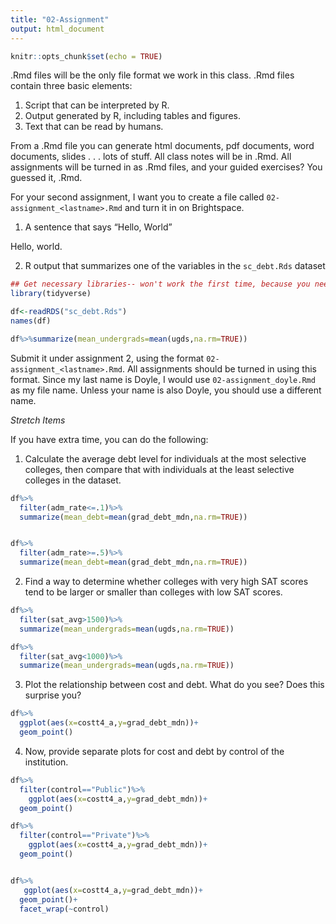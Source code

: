 ```yaml
---
title: "02-Assignment"
output: html_document
---
```


```r
knitr::opts_chunk$set(echo = TRUE)
```


.Rmd files will be the only file format we work in this class. .Rmd files contain three basic elements:

1. Script that can be interpreted by R. 
2. Output generated by R, including tables and figures.  
3. Text that can be read by humans. 

From a .Rmd file you can generate html documents, pdf documents, word documents, slides . . . lots of stuff. All class notes will be in .Rmd. All assignments will be turned in as .Rmd files, and your guided exercises? You guessed it, .Rmd. 

For your second assignment, I want you to create a file called `02-assignment_<lastname>.Rmd` and turn it in on Brightspace. 

1. A sentence that says "Hello, World"

Hello, world. 

2. R output that summarizes one of the variables in the `sc_debt.Rds` dataset


```r
## Get necessary libraries-- won't work the first time, because you need to install them!
library(tidyverse)
```


```r
df<-readRDS("sc_debt.Rds") 
names(df)
```

```r
df%>%summarize(mean_undergrads=mean(ugds,na.rm=TRUE))
```


Submit it under assignment 2, using the format `02-assignment_<lastname>.Rmd`. All assignments should be turned in using this format. Since my last name is Doyle, I would use `02-assignment_doyle.Rmd` as my file name. Unless your name is also Doyle, you should use a different name. 

*Stretch Items*

If you have extra time, you can do the following:

1. Calculate the average debt level for individuals at the most selective colleges, then compare that with individuals at the least selective colleges in the dataset.


```r
df%>%
  filter(adm_rate<=.1)%>%
  summarize(mean_debt=mean(grad_debt_mdn,na.rm=TRUE))


df%>%
  filter(adm_rate>=.5)%>%
  summarize(mean_debt=mean(grad_debt_mdn,na.rm=TRUE))

```

2. Find a way to determine whether colleges with very high SAT scores tend to be larger or smaller than colleges with low SAT scores. 

```r
df%>%
  filter(sat_avg>1500)%>%
  summarize(mean_undergrads=mean(ugds,na.rm=TRUE))

df%>%
  filter(sat_avg<1000)%>%
  summarize(mean_undergrads=mean(ugds,na.rm=TRUE))


```


3. Plot the relationship between cost and debt. What do you see? Does this surprise you?

```r
df%>%
  ggplot(aes(x=costt4_a,y=grad_debt_mdn))+
  geom_point()
```


4. Now, provide separate plots for cost and debt by control of the institution. 

```r
df%>%
  filter(control=="Public")%>%
    ggplot(aes(x=costt4_a,y=grad_debt_mdn))+
  geom_point()

df%>%
  filter(control=="Private")%>%
    ggplot(aes(x=costt4_a,y=grad_debt_mdn))+
  geom_point()


df%>%
   ggplot(aes(x=costt4_a,y=grad_debt_mdn))+
  geom_point()+
  facet_wrap(~control)


```

